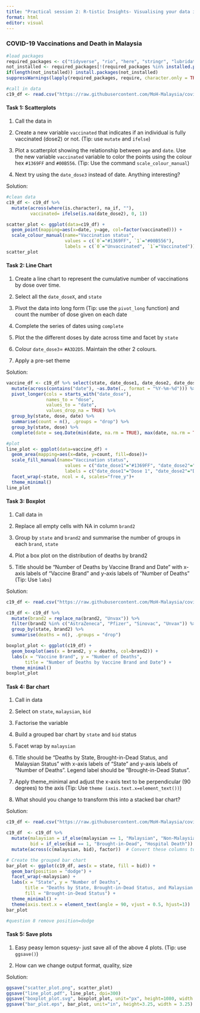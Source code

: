 ```yaml
---
title: "Practical session 2: R-tistic Insights- Visualising your data in R"
format: html
editor: visual
---
```


### COVID-19 Vaccinations and Death in Malaysia

```r
#load packages
required_packages <- c("tidyverse", "rio", "here", "stringr", "lubridate", "ggforce")
not_installed <- required_packages[!(required_packages %in% installed.packages()[ , "Package"])]    
if(length(not_installed)) install.packages(not_installed)                                           
suppressWarnings(lapply(required_packages, require, character.only = TRUE))

#call in data
c19_df <- read.csv("https://raw.githubusercontent.com/MoH-Malaysia/covid19-public/main/epidemic/linelist/linelist_deaths.csv")
```

#### Task 1: Scatterplots

1.  Call the data in

2.  Create a new variable `vaccinated` that indicates if an individual is fully vaccinated (dose2) or not. (Tip: use `mutate` and `ifelse`)

3.  Plot a scatterplot showing the relationship between `age` and `date`. Use the new variable `vaccinated` variable to color the points using the colour hex `#1369FF` and `#00B556`. (Tip: Use the command `scale_colour_manual`)

4.  Next try using the `date_dose3` instead of date. Anything interesting?

Solution:

```r
#clean data
c19_df <- c19_df %>% 
  mutate(across(where(is.character), na_if, ""),
         vaccinated= ifelse(is.na(date_dose2), 0, 1))

scatter_plot <- ggplot(data=c19_df) +
  geom_point(mapping=aes(x=date, y=age, col=factor(vaccinated))) +
  scale_colour_manual(name="Vaccination status",
                      values = c(`0`="#1369FF", `1`="#00B556"),
                      labels = c(`0`="Unvaccinated", `1`="Vaccinated"))
scatter_plot
```

#### Task 2: Line Chart

1.  Create a line chart to represent the cumulative number of vaccinations by dose over time.

2.  Select all the `date_doseX`, and `state`

3.  Pivot the data into long form (Tip: use the `pivot_long` function) and count the number of dose given on each date

4.  Complete the series of dates using `complete`

5.  Plot the the different doses by date across time and facet by `state`

6.  Colour `date_dose3`= `#A3D2D5`. Maintain the other 2 colours.

7.  Apply a pre-set theme

Solution:

```r
vaccine_df <- c19_df %>% select(state, date_dose1, date_dose2, date_dose3) %>%
  mutate(across(contains("date"), ~as.Date(., format = "%Y-%m-%d"))) %>%
  pivot_longer(cols = starts_with("date_dose"), 
               names_to = "dose", 
               values_to = "date", 
               values_drop_na = TRUE) %>%
  group_by(state, dose, date) %>%
  summarise(count = n(), .groups = "drop") %>%
  group_by(state, dose) %>% 
  complete(date = seq.Date(min(date, na.rm = TRUE), max(date, na.rm = TRUE), by = "day"), fill = list(count = 0))

#plot
line_plot <- ggplot(data=vaccine_df) +
  geom_area(mapping=aes(x=date, y=count, fill=dose))+
  scale_fill_manual(name="Vaccination status",
                      values = c("date_dose1"="#1369FF", "date_dose2"="#00B556", "date_dose3"="#A3D2D5"),
                      labels = c("date_dose1"="Dose 1", "date_dose2"="Dose 2", "date_dose3"="Dose 3")) +
  facet_wrap(~state, ncol = 4, scales="free_y")+
  theme_minimal()
line_plot
```

#### Task 3: Boxplot

1.  Call data in

2.  Replace all empty cells with NA in column `brand2`

3.  Group by `state` and `brand2` and summarise the number of groups in each `brand`, `state`

4.  Plot a box plot on the distribution of deaths by brand2

5.  Title should be "Number of Deaths by Vaccine Brand and Date" with x-axis labels of "Vaccine Brand" and y-axis labels of "Number of Deaths" (Tip: Use `labs`)

Solution:

```r
c19_df <- read.csv("https://raw.githubusercontent.com/MoH-Malaysia/covid19-public/main/epidemic/linelist/linelist_deaths.csv")

c19_df <- c19_df %>%
  mutate(brand2 = replace_na(brand2, "Unvax")) %>%
  filter(brand2 %in% c("AstraZeneca", "Pfizer", "Sinovac", "Unvax")) %>%
  group_by(state, brand2) %>%
  summarise(deaths = n(), .groups = "drop")

boxplot_plot <- ggplot(c19_df) +
  geom_boxplot(aes(x = brand2, y = deaths, col=brand2)) +
  labs(x = "Vaccine Brand", y = "Number of Deaths", 
       title = "Number of Deaths by Vaccine Brand and Date") +
  theme_minimal()
boxplot_plot

```

#### Task 4: Bar chart

1.  Call in data

2.  Select on `state`, `malaysian`, `bid`

3.  Factorise the variable

4.  Build a grouped bar chart by `state` and `bid` status

5.  Facet wrap by `malaysian`

6.  Title should be "Deaths by State, Brought-in-Dead Status, and Malaysian Status" with x-axis labels of "State" and y-axis labels of "Number of Deaths". Legend label should be "Brought-in-Dead Status".

7.  Apply theme_minimal and adjust the x-axis text to be perpendicular (90 degrees) to the axis (Tip: Use `theme (axis.text.x=element_text())`)

8.  What should you change to transform this into a stacked bar chart?

Solution:

```r
c19_df <- read.csv("https://raw.githubusercontent.com/MoH-Malaysia/covid19-public/main/epidemic/linelist/linelist_deaths.csv")

c19_df  <- c19_df %>%
  mutate(malaysian = if_else(malaysian == 1, "Malaysian", "Non-Malaysian"),
         bid = if_else(bid == 1, "Brought-in-Dead", "Hospital Death")) %>%
  mutate(across(c(malaysian, bid), factor))  # Convert these columns to factors

# Create the grouped bar chart
bar_plot <- ggplot(c19_df, aes(x = state, fill = bid)) +
  geom_bar(position = "dodge") +
  facet_wrap(~malaysian) +
  labs(x = "State", y = "Number of Deaths", 
       title = "Deaths by State, Brought-in-Dead Status, and Malaysian Status",
       fill = "Brought-in-Dead Status") +
  theme_minimal() +
  theme(axis.text.x = element_text(angle = 90, vjust = 0.5, hjust=1))  # Rotate x-axis labels for better visibility
bar_plot

#question 8 remove position=dodge 
```

#### Task 5: Save plots

1.  Easy peasy lemon squesy- just save all of the above 4 plots. (Tip: use `ggsave()`)

2.  How can we change output format, quality, size

Solution:

```r
ggsave("scatter_plot.png", scatter_plot)
ggsave("line_plot.pdf", line_plot, dpi=300)
ggsave("boxplot_plot.svg", boxplot_plot, unit="px", height=1080, width = 1920)
ggsave("bar_plot.eps", bar_plot, unit="in", height=3.25, width = 3.25)
```
